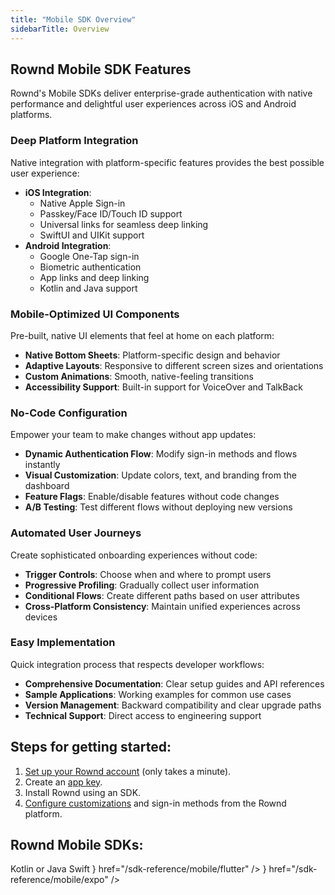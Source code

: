 ```yaml
---
title: "Mobile SDK Overview"
sidebarTitle: Overview
---
```


## Rownd Mobile SDK Features
Rownd's Mobile SDKs deliver enterprise-grade authentication with native performance and delightful user experiences across iOS and Android platforms.

### Deep Platform Integration

Native integration with platform-specific features provides the best possible user experience:
- **iOS Integration**: 
  - Native Apple Sign-in
  - Passkey/Face ID/Touch ID support
  - Universal links for seamless deep linking
  - SwiftUI and UIKit support
- **Android Integration**:
  - Google One-Tap sign-in
  - Biometric authentication
  - App links and deep linking
  - Kotlin and Java support

### Mobile-Optimized UI Components

Pre-built, native UI elements that feel at home on each platform:
- **Native Bottom Sheets**: Platform-specific design and behavior
- **Adaptive Layouts**: Responsive to different screen sizes and orientations
- **Custom Animations**: Smooth, native-feeling transitions
- **Accessibility Support**: Built-in support for VoiceOver and TalkBack

### No-Code Configuration

Empower your team to make changes without app updates:
- **Dynamic Authentication Flow**: Modify sign-in methods and flows instantly
- **Visual Customization**: Update colors, text, and branding from the dashboard
- **Feature Flags**: Enable/disable features without code changes
- **A/B Testing**: Test different flows without deploying new versions

### Automated User Journeys

Create sophisticated onboarding experiences without code:
- **Trigger Controls**: Choose when and where to prompt users
- **Progressive Profiling**: Gradually collect user information
- **Conditional Flows**: Create different paths based on user attributes
- **Cross-Platform Consistency**: Maintain unified experiences across devices

### Easy Implementation

Quick integration process that respects developer workflows:
- **Comprehensive Documentation**: Clear setup guides and API references
- **Sample Applications**: Working examples for common use cases
- **Version Management**: Backward compatibility and clear upgrade paths
- **Technical Support**: Direct access to engineering support


## Steps for getting started:
1. [Set up your Rownd account](/welcome/getting-started) (only takes a minute).
2. Create an [app key](/configuration/app-credentials).
3. Install Rownd using an SDK.
4. [Configure customizations](/configuration/overview) and sign-in methods from the Rownd platform.

## Rownd Mobile SDKs:

<CardGroup>
    <Card
        title="Android"
        color="#a4c639"
        icon="android"
        href="/sdk-reference/mobile/android"
    >
        Kotlin or Java
    </Card>
    <Card
        title="iOS"
        icon="apple"
        color="#000"
        href="/sdk-reference/mobile/ios"
    >
        Swift
    </Card>
    <Card
        title="Flutter"
        color="#027DFD"
        icon={<svg
                className="h-6 w-6 bg-primary dark:bg-primary-light"
                style={{
                    "WebkitMaskImage": "url('/images/flutter.svg')",
                    "WebkitMaskRepeat": "no-repeat",
                    "WebkitMaskPosition": "center center",
                }}
            />}
        href="/sdk-reference/mobile/flutter"
    />
    <Card
        title="React Native"
        color="#61DBFB"
        icon="react"
        href="/sdk-reference/mobile/react-native"
    />
    <Card
        title="Expo"
        icon={<svg
                className="h-6 w-6 bg-primary dark:bg-primary-light"
                style={{
                    "WebkitMaskImage": "url('/images/expo-client.svg')",
                    "WebkitMaskRepeat": "no-repeat",
                    "WebkitMaskPosition": "center center",
                    "filter": "invert(0%) sepia(1%) saturate(3%) hue-rotate(326deg) brightness(97%) contrast(104%)"
                }}
            />}
        href="/sdk-reference/mobile/expo"
    />
</CardGroup>
